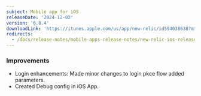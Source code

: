 ```yaml
---
subject: Mobile app for iOS
releaseDate: '2024-12-02'
version: '6.8.4'
downloadLink: 'https://itunes.apple.com/us/app/new-relic/id594038638?mt=8'
redirects:
  - /docs/release-notes/mobile-apps-release-notes/new-relic-ios-release-notes/new-relic-ios-6084
---
```


### Improvements

* Login enhancements: Made minor changes to login pkce flow added parameters.
* Created Debug config in iOS App.
